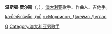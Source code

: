 {{request translation}}
{{Infobox person
| 前綴尊稱   = 
| 姓名       = 温斯顿·贾尔斯
| 後綴尊稱   = 
| 圖像       = Studio shot Winston Giles.jpg
| 圖像大小   = 
| 圖像替代   = 
| 圖像說明   = 
| 原文名     = Winston Giles
| 語系       = 
| 本名       = 
| 字         =
| 號         =    
| 出生日期   = {{Birth date and age|1974|1|26}}
| 出生地     = {{AUS}}[[墨尔本|墨尔本]]
| 受洗       = 
| 失蹤日期   = <!-- {{Disappeared date and age|YYYY|MM|DD|YYYY|MM|DD}}（失蹤日期寫在前面，出生在後） -->
| 失蹤地     = 
| 失蹤情況   = 
| 死亡日期   = <!-- {{Death date and age|YYYY|MM|DD|YYYY|MM|DD}}（死亡日期寫在前面，出生在後） -->
| 死亡地     = 
| 死因       = 
| 遺體發現地 = 
| 墓地       = 
| 墓地坐標   = <!-- {{Coord|LAT|LONG|display=inline}} -->
| 紀念建築   = 
| 居住地     = 
| 國籍       = 
| 籍貫       = <!-- （僅限部分地區人士使用） -->
| 別名       = 
| 種族       = 
| 語言       = 
| 公民權     = 
| 教育程度   = 
| 母校       = 
| 職業       = 歌手<br />作曲人<br />吉他手
| 活躍時期   = 
| 僱主       = 
| 組織       = 
| 機構       = 
| 知名原因   = 
| 知名作品   = 
| 風格       = 
| 受影響於   = 
| 影響於     = 
| 家鄉       = 
| 薪金       = 
| 淨資產     = 
| 身高       = 
| 體重       = 
| 髮色       = 
| 瞳色       = 
| 三圍       = 
| 電視節目   = 
| 頭銜       = 
| 頭銜時期   = 
| 前任       = 
| 繼任       = 
| 政黨       = 
| 政治運動   = 
| 競爭者     = 
| 董事會     = 
| 宗教信仰   = 
| 宗派       = 
| 刑事起訴   = 
| 刑事處罰   = 
| 刑事狀況   = 
| 配偶       = 
| 伴侶       = 
| 子女       = 
| 父母       = 
| 親屬       = 
| 呼號       = 
| 獲獎       = 
| 簽名       = 
| 簽名大小   = 
| 簽名替代   = 
| module     = 
| module2    = 
| module3    = 
| module4    = 
| module5    = 
| module6    = 
| 網站       = <!-- {{URL|www.example.com}} -->
| 腳註       = 
| 寬度       = 
}}
'''温斯顿·贾尔斯'''（{{lang-en|'''Winston Giles'''}}，{{bd|1974年|1月26日}}），[[澳大利亚|澳大利亚]]歌手、作曲人、吉他手。

{{Australia-stub}}

[[Category:1974年出生|G]]
[[Category:澳大利亚男歌手|Category:澳大利亚男歌手]]

[[ka:მორისონი,_ჯიმ|ka:მორისონი, ჯიმ]]
[[ru:Моррисон,_Джеймс_Дуглас|ru:Моррисон, Джеймс Дуглас]]